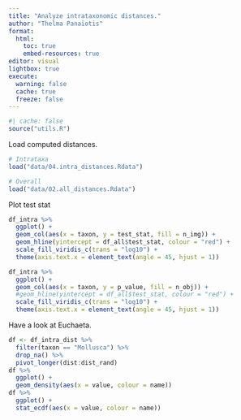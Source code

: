 ```yaml
---
title: "Analyze intrataxonomic distances."
author: "Thelma Panaïotis"
format: 
  html:
    toc: true
    embed-resources: true
editor: visual
lightbox: true
execute:
  warning: false
  cache: true
  freeze: false
---
```


```r
#| cache: false
source("utils.R")
```

Load computed distances.

```r
# Intrataxa
load("data/04.intra_distances.Rdata")

# Overall
load("data/02.all_distances.Rdata")

```

Plot test stat

```r
df_intra %>% 
  ggplot() +
  geom_col(aes(x = taxon, y = test_stat, fill = n_img)) +
  geom_hline(yintercept = df_all$test_stat, colour = "red") +
  scale_fill_viridis_c(trans = "log10") +
  theme(axis.text.x = element_text(angle = 45, hjust = 1))
```

```r
df_intra %>% 
  ggplot() +
  geom_col(aes(x = taxon, y = p_value, fill = n_obj)) +
  #geom_hline(yintercept = df_all$test_stat, colour = "red") +
  scale_fill_viridis_c(trans = "log10") +
  theme(axis.text.x = element_text(angle = 45, hjust = 1))
```

Have a look at Euchaeta.

```r
df <- df_intra_dist %>% 
  filter(taxon == "Mollusca") %>% 
  drop_na() %>% 
  pivot_longer(dist:dist_rand)
df %>% 
  ggplot() +
  geom_density(aes(x = value, colour = name))
df %>% 
  ggplot() +
  stat_ecdf(aes(x = value, colour = name))
```
